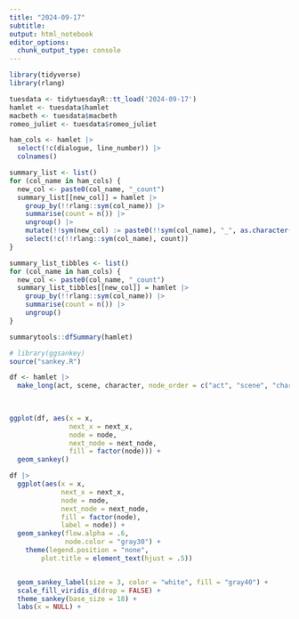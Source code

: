 ```yaml
---
title: "2024-09-17"
subtitle: 
output: html_notebook
editor_options: 
  chunk_output_type: console
---
```



```r
library(tidyverse)
library(rlang)

tuesdata <- tidytuesdayR::tt_load('2024-09-17')
hamlet <- tuesdata$hamlet
macbeth <- tuesdata$macbeth
romeo_juliet <- tuesdata$romeo_juliet
```

```r
ham_cols <- hamlet |> 
  select(!c(dialogue, line_number)) |> 
  colnames()

summary_list <- list()
for (col_name in ham_cols) {
  new_col <- paste0(col_name, "_count")
  summary_list[[new_col]] = hamlet |> 
    group_by(!!rlang::sym(col_name)) |> 
    summarise(count = n()) |> 
    ungroup() |>
    mutate(!!sym(new_col) := paste0(!!sym(col_name), "_", as.character(count))) |> 
    select(!c(!!rlang::sym(col_name), count))
}

summary_list_tibbles <- list()
for (col_name in ham_cols) {
  new_col <- paste0(col_name, "_count")
  summary_list_tibbles[[new_col]] = hamlet |> 
    group_by(!!rlang::sym(col_name)) |> 
    summarise(count = n()) |> 
    ungroup()
}
```


```r
summarytools::dfSummary(hamlet)
```

```r
# library(ggsankey)
source("sankey.R")
```

```r
df <- hamlet |> 
  make_long(act, scene, character, node_order = c("act", "scene", "character"))
  
  

ggplot(df, aes(x = x, 
               next_x = next_x, 
               node = node, 
               next_node = next_node,
               fill = factor(node))) +
  geom_sankey()
```

```r
df |> 
  ggplot(aes(x = x, 
             next_x = next_x, 
             node = node, 
             next_node = next_node, 
             fill = factor(node), 
             label = node)) +
  geom_sankey(flow.alpha = .6,
              node.color = "gray30") +
    theme(legend.position = "none",
        plot.title = element_text(hjust = .5))


  geom_sankey_label(size = 3, color = "white", fill = "gray40") +
  scale_fill_viridis_d(drop = FALSE) +
  theme_sankey(base_size = 18) +
  labs(x = NULL) +

```
